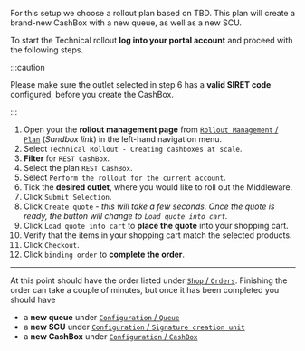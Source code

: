 For this setup we choose a rollout plan based on TBD. This plan will create a brand-new CashBox with a new queue, as well as a new SCU.

To start the Technical rollout **log into your portal account** and proceed with the following steps.

:::caution

Please make sure the outlet selected in step 6 has a **valid SIRET code** configured, before you create the CashBox.

:::

1. Open your the **rollout management page** from [`Rollout Management` / `Plan`](https://portal-sandbox.fiskaltrust.fr/RolloutManagement/Plan) (*Sandbox link*) in the left-hand navigation menu.
2. Select `Technical Rollout - Creating cashboxes at scale`.
3. **Filter** for `REST CashBox`.
4. Select the plan `REST CashBox`.
5. Select `Perform the rollout for the current account`.
6. Tick the **desired outlet**, where you would like to roll out the Middleware.
7. Click `Submit Selection`.
8. Click `Create quote` - *this will take a few seconds. Once the quote is ready, the button will change to `Load quote into cart`.*
9. Click `Load quote into cart` to **place the quote** into your shopping cart.
10. Verify that the items in your shopping cart match the selected products.
11. Click `Checkout`.
12. Click `binding order` to **complete the order**.

-----

At this point should have the order listed under [`Shop` / `Orders`](https://portal-sandbox.fiskaltrust.fr/Shop/Orders). Finishing the order can take a couple of minutes, but once it has been completed you should have

* a **new queue** under [`Configuration` / `Queue`](https://portal-sandbox.fiskaltrust.fr/Queue)
* a **new SCU** under [`Configuration` / `Signature creation unit`](https://portal-sandbox.fiskaltrust.fr/SignatureCreationUnitFR)
* a **new CashBox** under [`Configuration` / `CashBox`](https://portal-sandbox.fiskaltrust.fr/CashBox)